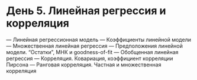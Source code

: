 # День 5. Линейная регрессия и корреляция

— Линейная регрессионная модель
— Коэффициенты линейной модели
— Множественная линейная регрессия
— Предположения линейной модели. "Остатки", МНК и goodness-of-fit
— Обобщенная линейная регрессия
— Корреляция. Ковариация, коэффициент корреляции Пирсона
— Ранговая корреляция. Частная и множественная корреляция